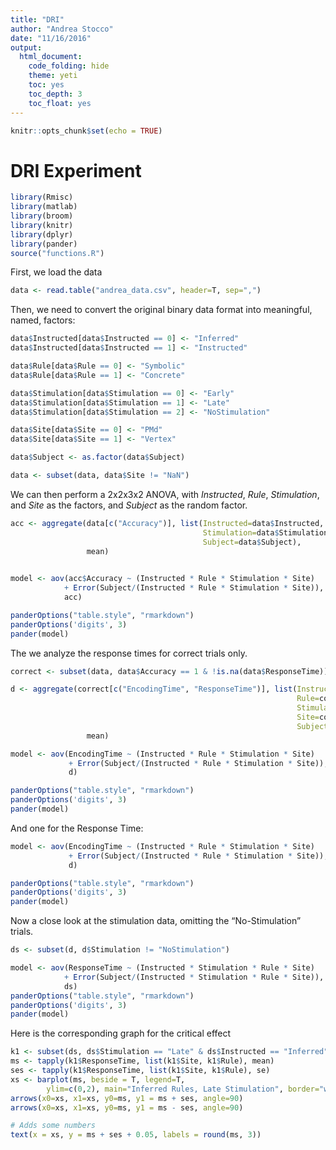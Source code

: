 ---
title: "DRI"
author: "Andrea Stocco"
date: "11/16/2016"
output:
  html_document:
    code_folding: hide
    theme: yeti
    toc: yes
    toc_depth: 3
    toc_float: yes
---

```{r setup, include=FALSE}
knitr::opts_chunk$set(echo = TRUE)
```

# DRI Experiment

```{r results="hide", warning=FALSE}
library(Rmisc)
library(matlab)
library(broom)
library(knitr)
library(dplyr)
library(pander)
source("functions.R")
```

First, we load the data

```{r}
data <- read.table("andrea_data.csv", header=T, sep=",")
```

Then, we need to convert the original binary data format into meaningful, named, factors:

```{r}
data$Instructed[data$Instructed == 0] <- "Inferred"
data$Instructed[data$Instructed == 1] <- "Instructed"

data$Rule[data$Rule == 0] <- "Symbolic"
data$Rule[data$Rule == 1] <- "Concrete"

data$Stimulation[data$Stimulation == 0] <- "Early"
data$Stimulation[data$Stimulation == 1] <- "Late"
data$Stimulation[data$Stimulation == 2] <- "NoStimulation"

data$Site[data$Site == 0] <- "PMd"
data$Site[data$Site == 1] <- "Vertex"

data$Subject <- as.factor(data$Subject)

data <- subset(data, data$Site != "NaN")
```

We can then perform a 2x2x3x2 ANOVA, with _Instructed_, _Rule_, _Stimulation_, and _Site_ as the factors, and _Subject_ as the random factor. 

```{r results="hide"}
acc <- aggregate(data[c("Accuracy")], list(Instructed=data$Instructed, Rule=data$Rule, 
                                           Stimulation=data$Stimulation, Site=data$Site,
                                           Subject=data$Subject),
                 mean)
  

model <- aov(acc$Accuracy ~ (Instructed * Rule * Stimulation * Site) 
            + Error(Subject/(Instructed * Rule * Stimulation * Site)), 
            acc)
```
```{r}
panderOptions("table.style", "rmarkdown")
panderOptions('digits', 3)
pander(model)
```
The we analyze the response times for correct trials only.

```{r}
correct <- subset(data, data$Accuracy == 1 & !is.na(data$ResponseTime))

d <- aggregate(correct[c("EncodingTime", "ResponseTime")], list(Instructed=correct$Instructed, 
                                                                Rule=correct$Rule, 
                                                                Stimulation=correct$Stimulation, 
                                                                Site=correct$Site,
                                                                Subject=correct$Subject),
                 mean)

model <- aov(EncodingTime ~ (Instructed * Rule * Stimulation * Site) 
             + Error(Subject/(Instructed * Rule * Stimulation * Site)), 
             d)

panderOptions("table.style", "rmarkdown")
panderOptions('digits', 3)
pander(model)
```
And one for the Response Time:

```{r}
model <- aov(EncodingTime ~ (Instructed * Rule * Stimulation * Site) 
             + Error(Subject/(Instructed * Rule * Stimulation * Site)), 
             d)

panderOptions("table.style", "rmarkdown")
panderOptions('digits', 3)
pander(model)
```

Now a close look at the stimulation data, omitting the "No-Stimulation" trials.

```{r}
ds <- subset(d, d$Stimulation != "NoStimulation")

model <- aov(ResponseTime ~ (Instructed * Stimulation * Rule * Site) 
            + Error(Subject/(Instructed * Stimulation * Rule * Site)), 
            ds)
panderOptions("table.style", "rmarkdown")
panderOptions('digits', 3)
pander(model)

```

Here is the corresponding graph for the critical effect

```{r}
k1 <- subset(ds, ds$Stimulation == "Late" & ds$Instructed == "Inferred")
ms <- tapply(k1$ResponseTime, list(k1$Site, k1$Rule), mean)
ses <- tapply(k1$ResponseTime, list(k1$Site, k1$Rule), se)
xs <- barplot(ms, beside = T, legend=T, 
        ylim=c(0,2), main="Inferred Rules, Late Stimulation", border="white", col=c("grey65", "grey45"))
arrows(x0=xs, x1=xs, y0=ms, y1 = ms + ses, angle=90)
arrows(x0=xs, x1=xs, y0=ms, y1 = ms - ses, angle=90)

# Adds some numbers
text(x = xs, y = ms + ses + 0.05, labels = round(ms, 3))
```